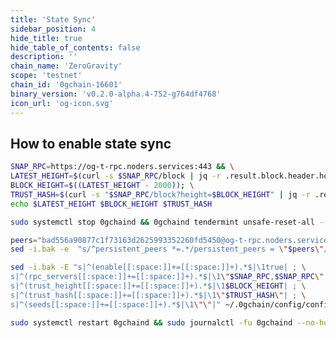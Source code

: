 ```yaml
---
title: 'State Sync'
sidebar_position: 4
hide_title: true
hide_table_of_contents: false
description: ''
chain_name: 'ZeroGravity'
scope: 'testnet'
chain_id: '0gchain-16601'
binary_version: 'v0.2.0-alpha.4-752-g764df4768'
icon_url: 'og-icon.svg'
---
```



<PageTitle
  iconUrl="img/og-icon.svg"
  title="ZeroGravity State Sync"
  chainId="0gchain-16601"
  version="v0.2.0-alpha.4-752-g764df4768"
/>

## How to enable state sync

```bash
SNAP_RPC=https://og-t-rpc.noders.services:443 && \
LATEST_HEIGHT=$(curl -s $SNAP_RPC/block | jq -r .result.block.header.height); \
BLOCK_HEIGHT=$((LATEST_HEIGHT - 2000)); \
TRUST_HASH=$(curl -s "$SNAP_RPC/block?height=$BLOCK_HEIGHT" | jq -r .result.block_id.hash) && \
echo $LATEST_HEIGHT $BLOCK_HEIGHT $TRUST_HASH
```

```bash
sudo systemctl stop 0gchaind && 0gchaind tendermint unsafe-reset-all --home ~/.0gchain --keep-addr-book
```

```bash
peers="bad556a90877c1f73163d2625993352260fd5450@og-t-rpc.noders.services:23856"
sed -i.bak -e  "s/^persistent_peers *=.*/persistent_peers = \"$peers\"/" ~/.0gchain/config/config.toml
```

```bash
sed -i.bak -E "s|^(enable[[:space:]]+=[[:space:]]+).*$|\1true| ; \
s|^(rpc_servers[[:space:]]+=[[:space:]]+).*$|\1\"$SNAP_RPC,$SNAP_RPC\"| ; \
s|^(trust_height[[:space:]]+=[[:space:]]+).*$|\1$BLOCK_HEIGHT| ; \
s|^(trust_hash[[:space:]]+=[[:space:]]+).*$|\1\"$TRUST_HASH\"| ; \
s|^(seeds[[:space:]]+=[[:space:]]+).*$|\1\"\"|" ~/.0gchain/config/config.toml
```

```bash
sudo systemctl restart 0gchaind && sudo journalctl -fu 0gchaind --no-hostname -o cat
```
